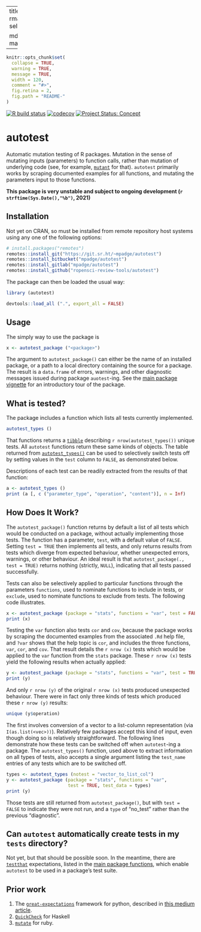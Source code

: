 
---
title: "autotest"
output:
  rmarkdown::html_vignette:
    self_contained: no

  md_document:
    variant: markdown_github
---

<!-- README.md is generated from README.Rmd. Please edit that file -->

```r
knitr::opts_chunk$set(
  collapse = TRUE,
  warning = TRUE,
  message = TRUE,
  width = 120,
  comment = "#>",
  fig.retina = 2,
  fig.path = "README-"
)
```

<!-- badges: start -->

[![R build
status](https://github.com/ropensci-review-tools/autotest/workflows/R-CMD-check/badge.svg)](https://github.com/ropensci-review-tools/autotest/actions?query=workflow%3AR-CMD-check)
[![codecov](https://codecov.io/gh/ropensci-review-tools/autotest/branch/master/graph/badge.svg)](https://codecov.io/gh/ropensci-review-tools/autotest)
[![Project Status:
Concept](https://www.repostatus.org/badges/latest/concept.svg)](https://www.repostatus.org/#concept)
<!-- badges: end -->

# autotest


Automatic mutation testing of R packages. Mutation in the sense of mutating
inputs (parameters) to function calls, rather than mutation of underlying code
(see, for example, [`mutant`](https://github.com/ropensci/mutant) for that).
`autotest` primarily works by scraping documented examples for all functions,
and mutating the parameters input to those functions.

**This package is very unstable and subject to ongoing development
(`r strftime(Sys.Date(),"%b")`, 2021)**

## Installation

Not yet on CRAN, so must be installed from remote repository host systems using
any one of the following options:
```r
# install.packages("remotes")
remotes::install_git("https://git.sr.ht/~mpadge/autotest")
remotes::install_bitbucket("mpadge/autotest")
remotes::install_gitlab("mpadge/autotest")
remotes::install_github("ropensci-review-tools/autotest")
```

The package can then be loaded the usual way:
```r
library (autotest)
```
```r
devtools::load_all (".", export_all = FALSE)
```

## Usage

The simply way to use the package is

```r
x <- autotest_package ("<package>")
```
The argument to `autotest_package()` can either be the name of an installed
package, or a path to a local directory containing the source for a package.
The result is a `data.frame` of errors, warnings, and other diagnostic messages
issued during package `auotest`-ing. See the [main package
vignette](https://ropensci-review-tools.github.io/autotest/articles/autotest.html) for
an introductory tour of the package.

## What is tested?

The package includes a function which lists all tests currently implemented.

```r
autotest_types ()
```

That functions returns a [`tibble`](https://tibble.tidyverse.org) describing
`r nrow(autotest_types())` unique tests. All `autotest` functions return these
same kinds of objects. The table returned from
[`autotest_types()`](https://ropensci-review-tools.github.io/autotest/reference/autotest_types.html)
can be used to selectively switch tests off by setting values in the `test`
column to `FALSE`, as demonstrated below.

Descriptions of each test can be readily extracted from the results of that function:

```r
a <- autotest_types ()
print (a [, c ("parameter_type", "operation", "content")], n = Inf)
```


## How Does It Work?

The `autotest_package()` function returns by default a list of all tests which
would be conducted on a package, without actually implementing those tests. The
function has a parameter, `test`, with a default value of `FALSE`. Setting
`test = TRUE` then implements all tests, and only returns results from tests
which diverge from expected behaviour, whether unexpected errors, warnings, or
other behaviour. An ideal result is that `autotest_package(., test = TRUE)`
returns nothing (strictly, `NULL`), indicating that all tests passed
successfully.

Tests can also be selectively applied to particular functions through the
parameters `functions`, used to nominate functions to include in tests, or
`exclude`, used to nominate functions to exclude from tests. The following code
illustrates.

```r
x <- autotest_package (package = "stats", functions = "var", test = FALSE)
print (x)
```

Testing the `var` function also tests `cor` and `cov`, because the package
works by scraping the documented examples from the associated `.Rd` help file,
and `?var` shows that the help topic is `cor`, and includes the three
functions, `var`, `cor`, and `cov`. That result details the `r nrow (x)` tests
which would be applied to the `var` function from the `stats` package. These
`r nrow (x)` tests yield the following results when actually applied:

```r
y <- autotest_package (package = "stats", functions = "var", test = TRUE)
print (y)
```

And only `r nrow (y)` of the original `r nrow (x)` tests produced unexpected
behaviour. There were in fact only three kinds of tests which produced these
`r nrow (y)` results:


```r
unique (y$operation)
```

The first involves conversion of a vector to a list-column representation (via
`I(as.list(<vec>))`). Relatively few packages accept this kind of input, even
though doing so is relatively straightforward. The following lines demonstrate
how these tests can be switched off when `autotest`-ing a package. The
`autotest_types()` function, used above to extract information on all types of
tests, also accepts a single argument listing the `test_name` entries of any
tests which are to be switched off.

```r
types <- autotest_types (notest = "vector_to_list_col")
y <- autotest_package (package = "stats", functions = "var",
                       test = TRUE, test_data = types)
print (y)
```

Those tests are still returned from `autotest_package()`, but with `test =
FALSE` to indicate they were not run, and a `type` of "no_test" rather than the
previous "diagnostic".


## Can `autotest` automatically create tests in my `tests` directory?

Not yet, but that should be possible soon. In the meantime, there are
[`testthat`](https://testthat.r-lib.org) expectations, listed in the [main
package
functions](https://ropensci-review-tools.github.io/autotest/reference/index.html),
which enable `autotest` to be used in a package's test suite.


## Prior work

1. The
   [`great-expectations`](https://github.com/great-expectations/great_expectations)
   framework for python, described in [this medium
   article](https://medium.com/@expectgreatdata/down-with-pipeline-debt-introducing-great-expectations-862ddc46782a).
2. [`QuickCheck`](https://hackage.haskell.org/package/QuickCheck) for Haskell
3. [`mutate`](https://github.com/mbj/mutant) for ruby.
